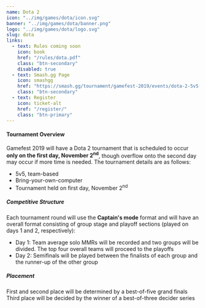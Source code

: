 ---
name: Dota 2
icon: "../img/games/dota/icon.svg"
banner: "../img/games/dota/banner.png"
logo: "../img/games/dota/logo.svg"
slug: dota
links:
  - text: Rules coming soon
    icon: book
    href: "/rules/dota.pdf"
    class: "btn-secondary"
    disabled: true
  - text: Smash.gg Page
    icon: smashgg
    href: "https://smash.gg/tournament/gamefest-2019/events/dota-2-5v5-byoc"
    class: "btn-secondary"
  - text: Register
    icon: ticket-alt
    href: "/register/"
    class: "btn-primary"
---

#### Tournament Overview

Gamefest 2019 will have a Dota 2 tournament that is scheduled to occur **only on the first day, November 2<sup>nd</sup>**, though overflow onto the second day may occur if more time is needed. The tournament details are as follows:

- 5v5, team-based
- Bring-your-own-computer
- Tournament held on first day, November 2<sup>nd</sup>

##### Competitive Structure

Each tournament round will use the **Captain's mode** format and will have an overall format consisting of group stage and playoff sections (played on days 1 and 2, respectively):

- Day 1: Team average solo MMRs will be recorded and two groups will be divided. The top four overall teams will proceed to the playoffs
- Day 2: Semifinals will be played between the finalists of each group and the runner-up of the other group

##### Placement

First and second place will be determined by a best-of-five grand finals
Third place will be decided by the winner of a best-of-three decider series
